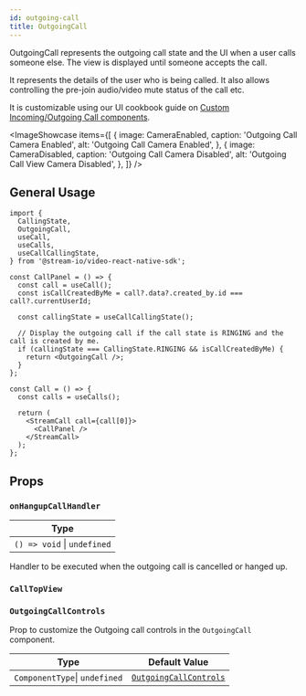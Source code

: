 ```yaml
---
id: outgoing-call
title: OutgoingCall
---
```




OutgoingCall represents the outgoing call state and the UI when a user calls someone else. The view is displayed until someone accepts the call.

It represents the details of the user who is being called. It also allows controlling the pre-join audio/video mute status of the call etc.

It is customizable using our UI cookbook guide on [Custom Incoming/Outgoing Call components](../../05-ui-cookbook/05-incoming-and-outcoming-call.mdx).

<ImageShowcase
  items={[
    {
      image: CameraEnabled,
      caption: 'Outgoing Call Camera Enabled',
      alt: 'Outgoing Call Camera Enabled',
    },
    {
      image: CameraDisabled,
      caption: 'Outgoing Call Camera Disabled',
      alt: 'Outgoing Call View Camera Disabled',
    },
  ]}
/>

## General Usage

```tsx
import {
  CallingState,
  OutgoingCall,
  useCall,
  useCalls,
  useCallCallingState,
} from '@stream-io/video-react-native-sdk';

const CallPanel = () => {
  const call = useCall();
  const isCallCreatedByMe = call?.data?.created_by.id === call?.currentUserId;

  const callingState = useCallCallingState();

  // Display the outgoing call if the call state is RINGING and the call is created by me.
  if (callingState === CallingState.RINGING && isCallCreatedByMe) {
    return <OutgoingCall />;
  }
};

const Call = () => {
  const calls = useCalls();

  return (
    <StreamCall call={call[0]}>
      <CallPanel />
    </StreamCall>
  );
};
```

## Props

### `onHangupCallHandler`

| Type                        |
| --------------------------- |
| `() => void` \| `undefined` |

Handler to be executed when the outgoing call is cancelled or hanged up.

### `CallTopView`

<CallTopView />

### `OutgoingCallControls`

Prop to customize the Outgoing call controls in the `OutgoingCall` component.

| Type                          | Default Value                                                                                                                                                        |
| ----------------------------- | -------------------------------------------------------------------------------------------------------------------------------------------------------------------- |
| `ComponentType`\| `undefined` | [`OutgoingCallControls`](https://github.com/GetStream/stream-video-js/blob/main/packages/react-native-sdk/src/components/Call/CallControls/OutgoingCallControls.tsx) |
